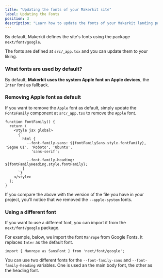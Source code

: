 ```yaml
---
title: "Updating the fonts of your Makerkit site"
label: Updating the Fonts
position: 3
description: "Learn how to update the fonts of your Makerkit landing pages"
---
```


By default, Makerkit defines the site's fonts using the package `next/font/google`.

The fonts are defined at `src/_app.tsx` and you can update them to your liking.

### What fonts are used by default?

By default, **Makerkit uses the system Apple font on Apple devices**, the `Inter` font as fallback.

### Removing Apple font as default

If you want to remove the `Apple` font as default, simply update the `FontsFamily` component at `src/_app.tsx` to remove the `Apple` font.

```tsx title="src/_app.tsx"
function FontFamily() {
  return (
    <style jsx global>
      {`
        html {
          --font-family-sans: ${fontFamilySans.style.fontFamily}, 'Segoe UI', 'Roboto', 'Ubuntu',
            'sans-serif';

          --font-family-heading: ${fontFamilyHeading.style.fontFamily};
        }
      `}
    </style>
  );
}
```

If you compare the above with the version of the file you have in your project, you'll notice that we removed the `--apple-system` fonts.

### Using a different font

If you want to use a different font, you can import it from the `next/font/google` package.

For example, below, we import the font `Manrope` from Google Fonts. It replaces `Inter` as the default font.

```tsx title="src/_app.tsx"
import { Manrope as SansFont } from 'next/font/google';
```

You can use two different fonts for the `--font-family-sans` and `--font-family-heading` variables. One is used an the main body font, the other as the heading font.